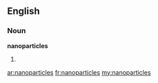 ==English==

===Noun===
'''nanoparticles'''

# {{plural of|[[nanoparticle]]}}

[[ar:nanoparticles]]
[[fr:nanoparticles]]
[[my:nanoparticles]]